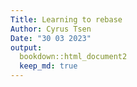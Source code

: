 ```yaml
---
Title: Learning to rebase
Author: Cyrus Tsen
Date: "30 03 2023"
output:
  bookdown::html_document2
  keep_md: true
---
```

